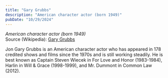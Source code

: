 ```yaml
---
title: "Gary Grubbs"
description: "American character actor (born 1949)"
pubDate: "10/29/2024"
---
```


*American character actor (born 1949)*  
Source (Wikipedia): [Gary Grubbs][1]

Jon Gary Grubbs is an American character actor who has appeared in 178 credited shows and films since the 1970s and is still working steadily. He is best known as Captain Steven Wiecek in For Love and Honor (1983-1984), Harlin in Will & Grace (1998-1999), and Mr. Dummont in Common Law (2012).

[1]: https://en.wikipedia.org/wiki/Gary_Grubbs
